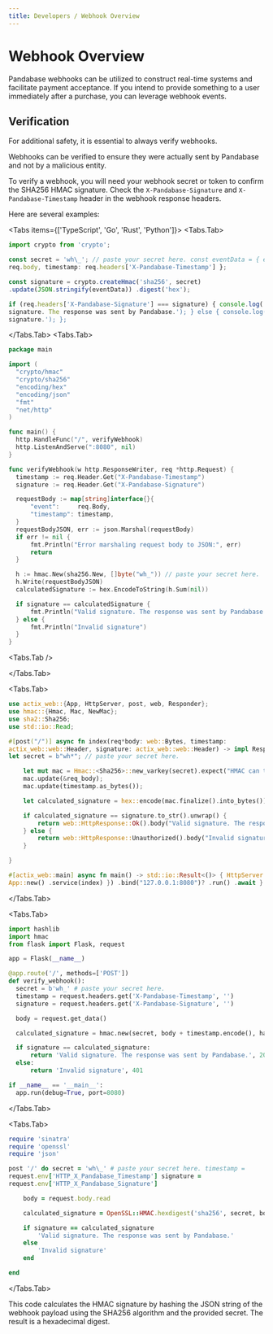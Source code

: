 ```yaml
---
title: Developers / Webhook Overview
---
```



# Webhook Overview

Pandabase webhooks can be utilized to construct real-time systems and facilitate
payment acceptance. If you intend to provide something to a user immediately
after a purchase, you can leverage webhook events.

## Verification

For additional safety, it is essential to always verify webhooks.

Webhooks can be verified to ensure they were actually sent by Pandabase and not
by a malicious entity.

To verify a webhook, you will need your webhook secret or token to confirm the
SHA256 HMAC signature. Check the `X-Pandabase-Signature` and
`X-Pandabase-Timestamp` header in the webhook response headers.

Here are several examples:

<Tabs items={['TypeScript', 'Go', 'Rust', 'Python']}>
<Tabs.Tab>
```ts copy
import crypto from 'crypto';

const secret = 'wh\_'; // paste your secret here. const eventData = { event:
req.body, timestamp: req.headers['X-Pandabase-Timestamp'] };

const signature = crypto.createHmac('sha256', secret)
.update(JSON.stringify(eventData)) .digest('hex');

if (req.headers['X-Pandabase-Signature'] === signature) { console.log('Valid
signature. The response was sent by Pandabase.'); } else { console.log('Invalid
signature.'); };

````
</Tabs.Tab>
<Tabs.Tab>
```go copy
package main

import (
  "crypto/hmac"
  "crypto/sha256"
  "encoding/hex"
  "encoding/json"
  "fmt"
  "net/http"
)

func main() {
  http.HandleFunc("/", verifyWebhook)
  http.ListenAndServe(":8080", nil)
}

func verifyWebhook(w http.ResponseWriter, req *http.Request) {
  timestamp := req.Header.Get("X-Pandabase-Timestamp")
  signature := req.Header.Get("X-Pandabase-Signature")

  requestBody := map[string]interface{}{
      "event":     req.Body,
      "timestamp": timestamp,
  }
  requestBodyJSON, err := json.Marshal(requestBody)
  if err != nil {
      fmt.Println("Error marshaling request body to JSON:", err)
      return
  }

  h := hmac.New(sha256.New, []byte("wh_")) // paste your secret here.
  h.Write(requestBodyJSON)
  calculatedSignature := hex.EncodeToString(h.Sum(nil))

  if signature == calculatedSignature {
      fmt.Println("Valid signature. The response was sent by Pandabase.")
  } else {
      fmt.Println("Invalid signature")
  }
}
````

<Tabs.Tab />

</Tabs.Tab>

<Tabs.Tab>
```rs copy
use actix_web::{App, HttpServer, post, web, Responder};
use hmac::{Hmac, Mac, NewMac};
use sha2::Sha256;
use std::io::Read;

#[post("/")] async fn index(req*body: web::Bytes, timestamp:
actix_web::web::Header, signature: actix_web::web::Header) -> impl Responder {
let secret = b"wh*"; // paste your secret here.

    let mut mac = Hmac::<Sha256>::new_varkey(secret).expect("HMAC can take key of any size");
    mac.update(&req_body);
    mac.update(timestamp.as_bytes());

    let calculated_signature = hex::encode(mac.finalize().into_bytes());

    if calculated_signature == signature.to_str().unwrap() {
        return web::HttpResponse::Ok().body("Valid signature. The response was sent by Pandabase.");
    } else {
        return web::HttpResponse::Unauthorized().body("Invalid signature");
    }

}

#[actix_web::main] async fn main() -> std::io::Result<()> { HttpServer::new(|| {
App::new() .service(index) }) .bind("127.0.0.1:8080")? .run() .await }

````
</Tabs.Tab>

<Tabs.Tab>
```py copy
import hashlib
import hmac
from flask import Flask, request

app = Flask(__name__)

@app.route('/', methods=['POST'])
def verify_webhook():
  secret = b'wh_' # paste your secret here.
  timestamp = request.headers.get('X-Pandabase-Timestamp', '')
  signature = request.headers.get('X-Pandabase-Signature', '')

  body = request.get_data()

  calculated_signature = hmac.new(secret, body + timestamp.encode(), hashlib.sha256).hexdigest()

  if signature == calculated_signature:
      return 'Valid signature. The response was sent by Pandabase.', 200
  else:
      return 'Invalid signature', 401

if __name__ == '__main__':
  app.run(debug=True, port=8080)
````

</Tabs.Tab>

<Tabs.Tab>
```rb copy
require 'sinatra'
require 'openssl'
require 'json'

post '/' do secret = 'wh\_' # paste your secret here. timestamp =
request.env['HTTP_X_Pandabase_Timestamp'] signature =
request.env['HTTP_X_Pandabase_Signature']

    body = request.body.read

    calculated_signature = OpenSSL::HMAC.hexdigest('sha256', secret, body + timestamp.to_s)

    if signature == calculated_signature
        'Valid signature. The response was sent by Pandabase.'
    else
        'Invalid signature'
    end

end

```
</Tabs.Tab>
</Tabs>

This code calculates the HMAC signature by hashing the JSON string of the
webhook payload using the SHA256 algorithm and the provided secret. The result
is a hexadecimal digest.
```
